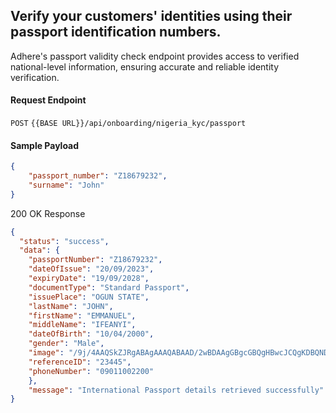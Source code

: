## Verify your customers' identities using their passport identification numbers.

Adhere's passport validity check endpoint provides access to verified national-level information, ensuring accurate and reliable identity verification.

#### Request Endpoint

`POST` `{{BASE URL}}/api/onboarding/nigeria_kyc/passport`

#### Sample Payload

```json
{
    "passport_number": "Z18679232",
    "surname": "John"
}
```

200 OK Response

```json
{
  "status": "success",
  "data": {
    "passportNumber": "Z18679232",
    "dateOfIssue": "20/09/2023",
    "expiryDate": "19/09/2028",
    "documentType": "Standard Passport",
    "issuePlace": "OGUN STATE",
    "lastName": "JOHN",
    "firstName": "EMMANUEL",
    "middleName": "IFEANYI",
    "dateOfBirth": "10/04/2000", 
    "gender": "Male",
    "image": "/9j/4AAQSkZJRgABAgAAAQABAAD/2wBDAAgGBgcGBQgHBwcJCQgKDBQNDAsLDBkSEw8UHRofHh0a\nHBwgJC4nICIsIxwcKDcpLDAxNHwAAK", # base-64
    "referenceID": "23445", 
    "phoneNumber": "09011002200"
    },
    "message": "International Passport details retrieved successfully"
}

```
